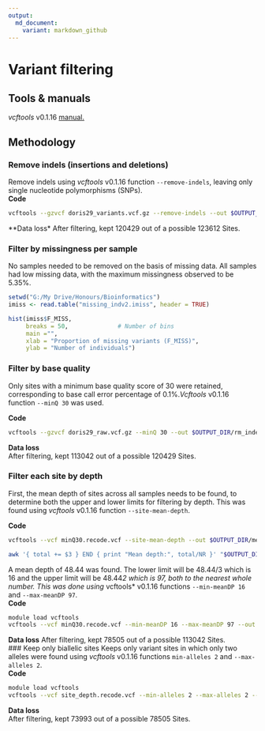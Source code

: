 ```yaml
---
output:
  md_document:
    variant: markdown_github
---
```

# Variant filtering  

## Tools & manuals  
*vcftools* v0.1.16 [manual.](https://vcftools.github.io/man_latest.html)  

## Methodology  

### Remove indels (insertions and deletions)  
Remove indels using *vcftools* v0.1.16 function ```--remove-indels```, leaving only single nucleotide polymorphisms (SNPs).   
**Code**  
```bash
vcftools --gzvcf doris29_variants.vcf.gz --remove-indels --out $OUTPUT_DIR/rm_indels.vcf --recode --recode-INFO-all
```   
**Data loss*
After filtering, kept 120429 out of a possible 123612 Sites.  

### Filter by missingness per sample  
No samples needed to be removed on the basis of missing data. All samples had low missing data, with the maximum missingness observed to be 5.35%.  
```r
setwd("G:/My Drive/Honours/Bioinformatics")
imiss <- read.table("missing_indv2.imiss", header = TRUE)

hist(imiss$F_MISS,
     breaks = 50,              # Number of bins
     main ="",
     xlab = "Proportion of missing variants (F_MISS)",
     ylab = "Number of individuals")

```  

### Filter by base quality  
Only sites with a minimum base quality score of 30 were retained, corresponding to base call error percentage of 0.1%.*Vcftools* v0.1.16 function ```--minQ 30``` was used.  

**Code**  
```bash
vcftools --gzvcf doris29_raw.vcf.gz --minQ 30 --out $OUTPUT_DIR/rm_indels.vcf --recode --recode-INFO-all
```  
**Data loss**  
After filtering, kept 113042 out of a possible 120429 Sites.   

### Filter each site by depth
First, the mean depth of sites across all samples needs to be found, to determine both the upper and lower limits for filtering by depth. This was found using *vcftools* v0.1.16 function ```--site-mean-depth```.  

**Code**  
```bash
vcftools --vcf minQ30.recode.vcf --site-mean-depth --out $OUTPUT_DIR/meanDP

awk '{ total += $3 } END { print "Mean depth:", total/NR }' "$OUTPUT_DIR/meanDP.ldepth.mean"
```   
A mean depth of 48.44 was found. The lower limit will be 48.44/3 which is 16 and the upper limit will be 48.44*2 which is 97, both to the nearest whole number. This was done using *vcftools* v0.1.16 functions ```--min-meanDP 16``` and ```--max-meanDP 97```.  
**Code**  
```bash
module load vcftools
vcftools --vcf minQ30.recode.vcf --min-meanDP 16 --max-meanDP 97 --out $OUTPUT_DIR/site_depth --recode --recode-INFO-all
```   
**Data loss**
After filtering, kept 78505 out of a possible 113042 Sites.  
### Keep only biallelic sites
Keeps only variant sites in which only two alleles were found using *vcftools* v0.1.16 functions ```min-alleles 2``` and ```--max-alleles 2```.  
**Code**  
```bash
module load vcftools
vcftools --vcf site_depth.recode.vcf --min-alleles 2 --max-alleles 2 --out $OUTPUT_DIR/biallelic_sites --recode --recode-INFO-all
```  
**Data loss**  
After filtering, kept 73993 out of a possible 78505 Sites.  


